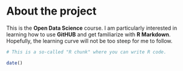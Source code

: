 
# About the project

This is the **Open Data Science** course. I am particularly interested in learning how to use **GitHUB** and get familiarize with **R Markdown**. Hopefully, the learning curve will not be too steep for me to follow.

```r
# This is a so-called "R chunk" where you can write R code.

date()

```



